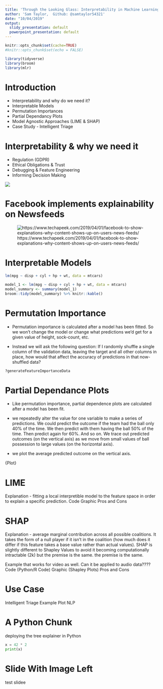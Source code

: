 ```yaml
---
title: 'Through the Looking Glass: Interpretability in Machine Learning'
author: 'Sam Taylor,  Github: @samtaylor54321'
date: "10/04/2019"
output:
  slidy_presentation: default
  powerpoint_presentation: default
---
```


```r
knitr::opts_chunk$set(cache=TRUE)
#knitr::opts_chunk$set(echo = FALSE)

library(tidyverse)
library(broom)
library(mlr)
```

Introduction 
====================================

- Interpretability and why do we need it? 
- Interpretable Models
- Permutation Importances
- Partial Dependancy Plots
- Model Agnostic Approaches (LIME & SHAP)
- Case Study - Intelligent Triage

Interpretability & why we need it
====================================
- Regulation (GDPR)
- Ethical Obligations & Trust
- Debugging & Feature Engineering
- Informing Decision Making

![](images/accuracy_tradeoff.png)

Facebook implements explainability on Newsfeeds
====================================

![https://www.techapeek.com/2019/04/01/facebook-to-show-explanations-why-content-shows-up-on-users-news-feeds/](images/facebook.png) 

Interpretable Models
====================================

```r
lm(mpg ~ disp + cyl + hp + wt, data = mtcars)
```

```r
model_1 <- lm(mpg ~ disp + cyl + hp + wt, data = mtcars)
model_summary <- summary(model_1)
broom::tidy(model_summary) %>% knitr::kable()
```

Permutation Importance
====================================

- Permutation importance is calculated after a model has been fitted. So we won't change the model or change what predictions we'd get for a given value of height, sock-count, etc.

- Instead we will ask the following question: If I randomly shuffle a single column of the validation data, leaving the target and all other columns in place, how would that affect the accuracy of predictions in that now-shuffled data?

```r
?generateFeatureImportanceData
```

Partial Dependance Plots
====================================

- Like permutation importance, partial dependence plots are calculated after a model has been fit.

- we repeatedly alter the value for one variable to make a series of predictions. We could predict the outcome if the team had the ball only 40% of the time. We then predict with them having the ball 50% of the time. Then predict again for 60%. And so on. We trace out predicted outcomes (on the vertical axis) as we move from small values of ball possession to large values (on the horizontal axis).

-  we plot the average predicted outcome on the vertical axis.

{Plot}

LIME
====================================

Explanation - fitting a local interpretible model to the feature  space in order to 
explain a specific prediction. 
Code
Graphic
Pros and Cons


SHAP 
====================================

Explanation - average marginal contribution across all possible coalitions. It takes the form of a null player if it isn't in the coalition (how much does it differ if this feature takes 
a base value rather than actual values). SHAP is slightly different to Shapley Values to avoid it becoming computationally intractable (2k) but the premise is the same. 
the premise is the same.

Example that works for video as well. Can it be applied to audio data????
Code (Python/R Code)
Graphic (Shapley Plots)
Pros and Cons 

Use Case
====================================

Intelligent Triage
Example Plot
NLP

A Python Chunk
====================================

deploying the tree explainer in Python 

```python
x = 42 * 2
print(x) 
```

Slide With Image Left
====================================

test slidee

